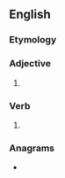 ==English==

===Etymology===
{{suffix|en|sound|est|nocat=1}}

===Adjective===
{{head|en|superlative adjective}}

# {{en-superlative of|sound}}

===Verb===
{{head|en|verb form}}

# {{en-archaic second-person singular of|sound}}

===Anagrams===
* {{anagrams|en|a=denosstu|send outs|sends out|soundset}}